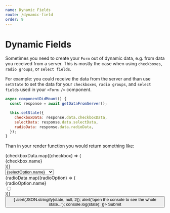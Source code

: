 ```yaml
---
name: Dynamic Fields
route: /dynamic-field
order: 9
---
```



# Dynamic Fields

Sometimes you need to create your `Form` out of dynamic data, e.g. from data you received from a server. This is mostly the case when using `checkboxes`, `radio groups`, or `select fields`.

For example: you could receive the data from the server and than use `setState` to set the data for your `checkboxes`, `radio groups`, and `select fields` used in your `<Form />` component.

```js
async componentDidMount() {
  const response = await getDataFromServer();

  this.setState({
    checkboxData: response.data.checkboxData,
    selectData: response.data.selectData,
    radioData: response.data.radioData,
  });
}
```

Than in your render function you would return something like:

<Playground>
  <Form>
    <div>
      {checkboxData.map((checkbox) => (
        <React.Fragment>
          <div>{checkbox.name}</div>
          <Field id={checkbox.id} type="checkbox" />
        </React.Fragment>
      ))}
    </div>
    <div>
      <Select type="select" id="select">
        <option
          disabled
          value=""
        >
          --- Select an option ---
        </option>
        {selectData.map((selectOption) => (
          <option value={selectOption.value}>{selectOption.name}</option>
        ))}  
      </Select>
    </div>
    <div>
      <RadioGroup type="radio" id="radioID">
        {radioData.map((radioOption) => (
          <div>
            <div>{radioOption.name}</div>
            <input type="radio" name="radioID" id={radioOption.id} />
          </div>
        ))}  
      </RadioGroup>
    </div>
    <div>
      <Button type="submit" id="submit" onClick={(state) => {
          alert(JSON.stringify(state, null, 2));
          alert('open the console to see the whole state...');
          console.log(state);
        }}>
        Submit
      </Button>
    </div>
  </Form>
</Playground>
